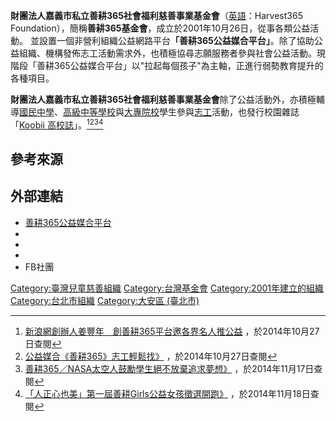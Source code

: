 {{newsrelease|time=2017-03-29T13:12:00+00:00}}
{{Infobox Non-profit
| Non-profit_name   = 財團法人嘉義市私立善耕365社會福利慈善事業基金會<br><small>''Harvest365 Foundation''</small>
| Non-profit_logo   = [[File:Harvest365_Logo-1.png|File:Harvest365_Logo-1.png]]
| Non-profit_type   = 
| founded_date      = 2001年10月26日
| founder           = 
| location          = 臺北總部：[[臺北市|臺北市]][[大安區_(臺北市)|大安區]][[麗水街|麗水街]]28號6樓
| origins           = 
| key_people        = 
| area_served       = 
| product           = 
| focus             = 『善耕365公益媒合平台』，要從最小的地方，找到最大的價值。別以為­你改變不了世界，開始，就有翻轉的可能。
| method            = 
| revenue           = 
| endowment         = 
| num_volunteers    = 
| num_employees     = 
| num_members       = 
| subsid            = 
| owner             = '''善耕365基金會'''
| Non-profit_slogan = 
| homepage          = http://harvest365.org/
| dissolved         = 
| footnotes         = 
}}

'''財團法人嘉義市私立善耕365社會福利慈善事業基金會'''（[[英語|英語]]：Harvest365 Foundation），簡稱'''善耕365基金會'''，成立於2001年10月26日，從事各類公益活動。
並設置一個非營利組織公益網路平台'''「善耕365公益媒合平台」'''。除了協助公益組織、機構發佈志工活動需求外，也積極協尋志願服務者參與社會公益活動。現階段「善耕365公益媒合平台」以"拉起每個孩子"為主軸，正進行弱勢教育提升的各種項目。

'''財團法人嘉義市私立善耕365社會福利慈善事業基金會'''除了公益活動外，亦積極輔導[[國民中學|國民中學]]、[[高級中等學校|高級中等學校]]與[[大專院校|大專院校]]學生參與[[志工|志工]]活動，也發行校園雜誌「[[Koobii_高校誌|Koobii 高校誌]]」。<ref>[http://www.ettoday.net/news/20141028/418642.htm 新浪網創辦人姜豐年　創善耕365平台邀各界名人推公益] {{Wayback|url=http://www.ettoday.net/news/20141028/418642.htm |date=20200521051949 }}，於2014年10月27日查閱</ref><ref>[http://www.chinatimes.com/newspapers/20141028000427-260114 公益媒合《善耕365》志工輕鬆找》] {{Wayback|url=http://www.chinatimes.com/newspapers/20141028000427-260114 |date=20200521051949 }}，於2014年10月27日查閱</ref><ref>[http://www.ettoday.net/news/20141118/427013.htm 善耕365／NASA太空人鼓勵學生絕不放棄追求夢想》] {{Wayback|url=http://www.ettoday.net/news/20141118/427013.htm |date=20200521052000 }}，於2014年11月17日查閱</ref><ref>[http://news.ltn.com.tw/news/life/breakingnews/1161024 「人正心也美」第一屆善耕Girls公益女孩徵選開跑》] {{Wayback|url=http://news.ltn.com.tw/news/life/breakingnews/1161024 |date=20200521052002 }}，於2014年11月18日查閱</ref>

== 參考來源 ==
{{Reflist}}

== 外部連結 ==
*[http://harvest365.org 善耕365公益媒合平台]{{Wayback|url=http://harvest365.org/ |date=20201129202340 }}
*{{facebook|harvest365|善耕365公益媒合平台}}
*{{facebook|HarvestGirls|善耕Girls}}
*{{youtube|user=Harvest365channel|善耕365公益媒合平台}}
* FB社團 {{facebook|harvest365|groups/harvest365/ 善耕365愛心地圖}}
[[Category:臺灣兒童慈善組織|Category:臺灣兒童慈善組織]]
[[Category:台灣基金會|Category:台灣基金會]]
[[Category:2001年建立的組織|Category:2001年建立的組織]]
[[Category:台北市組織|Category:台北市組織]]
[[Category:大安區_(臺北市)|Category:大安區 (臺北市)]]